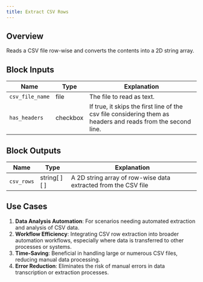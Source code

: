 ```yaml
---
title: Extract CSV Rows
---
```


## Overview

Reads a CSV file row-wise and converts the contents into a 2D string array.

## Block Inputs

| Name            | Type     | Explanation                                                                                                  |
| --------------- | -------- | ------------------------------------------------------------------------------------------------------------ |
| `csv_file_name` | file     | The file to read as text.                                                                                    |
| `has_headers`   | checkbox | If true, it skips the first line of the csv file considering them as headers and reads from the second line. |

## Block Outputs

| Name       | Type         | Explanation                                                    |
| ---------- | ------------ | -------------------------------------------------------------- |
| `csv_rows` | string[ ][ ] | A 2D string array of row-wise data extracted from the CSV file |

## Use Cases

1. **Data Analysis Automation**: For scenarios needing automated extraction and analysis of CSV data.
2. **Workflow Efficiency**: Integrating CSV row extraction into broader automation workflows, especially where data is transferred to other processes or systems.
3. **Time-Saving**: Beneficial in handling large or numerous CSV files, reducing manual data processing.
4. **Error Reduction**: Eliminates the risk of manual errors in data transcription or extraction processes.
